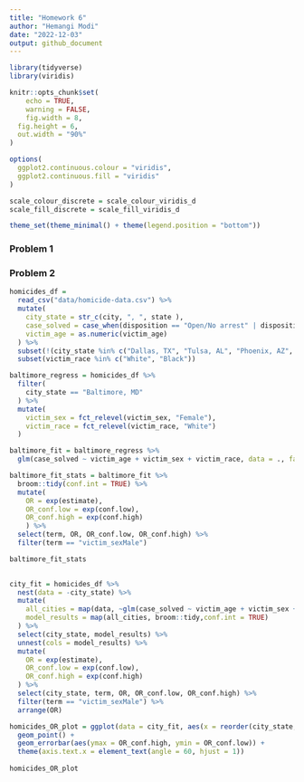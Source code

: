 ```yaml
---
title: "Homework 6"
author: "Hemangi Modi"
date: "2022-12-03"
output: github_document
---
```


```r
library(tidyverse)
library(viridis)

knitr::opts_chunk$set(
	echo = TRUE,
	warning = FALSE,
	fig.width = 8, 
  fig.height = 6,
  out.width = "90%"
)

options(
  ggplot2.continuous.colour = "viridis",
  ggplot2.continuous.fill = "viridis"
)

scale_colour_discrete = scale_colour_viridis_d
scale_fill_discrete = scale_fill_viridis_d

theme_set(theme_minimal() + theme(legend.position = "bottom"))
```

### Problem 1



### Problem 2


```r
homicides_df = 
  read_csv("data/homicide-data.csv") %>% 
  mutate(
    city_state = str_c(city, ", ", state ),
    case_solved = case_when(disposition == "Open/No arrest" | disposition == "Closed without arrest" ~ 0, disposition == "Closed by arrest" ~ 1),
    victim_age = as.numeric(victim_age)
  ) %>% 
  subset(!(city_state %in% c("Dallas, TX", "Tulsa, AL", "Phoenix, AZ", "Kansas City, MO"))) %>% 
  subset(victim_race %in% c("White", "Black"))

```

```r
baltimore_regress = homicides_df %>% 
  filter(
    city_state == "Baltimore, MD"
  ) %>% 
  mutate(
    victim_sex = fct_relevel(victim_sex, "Female"),
    victim_race = fct_relevel(victim_race, "White")
  )

baltimore_fit = baltimore_regress %>% 
  glm(case_solved ~ victim_age + victim_sex + victim_race, data = ., family = binomial())

baltimore_fit_stats = baltimore_fit %>% 
  broom::tidy(conf.int = TRUE) %>%  
  mutate(
    OR = exp(estimate),
    OR_conf.low = exp(conf.low),
    OR_conf.high = exp(conf.high)
    ) %>% 
  select(term, OR, OR_conf.low, OR_conf.high) %>% 
  filter(term == "victim_sexMale")

baltimore_fit_stats
  
```

```r
city_fit = homicides_df %>% 
  nest(data = -city_state) %>% 
  mutate(
    all_cities = map(data, ~glm(case_solved ~ victim_age + victim_sex + victim_race, data = ., family = binomial())),
    model_results = map(all_cities, broom::tidy,conf.int = TRUE)
  ) %>% 
  select(city_state, model_results) %>% 
  unnest(cols = model_results) %>% 
  mutate(
    OR = exp(estimate),
    OR_conf.low = exp(conf.low),
    OR_conf.high = exp(conf.high)
  ) %>% 
  select(city_state, term, OR, OR_conf.low, OR_conf.high) %>% 
  filter(term == "victim_sexMale") %>% 
  arrange(OR)

homicides_OR_plot = ggplot(data = city_fit, aes(x = reorder(city_state, OR), y = OR)) + 
  geom_point() + 
  geom_errorbar(aes(ymax = OR_conf.high, ymin = OR_conf.low)) +
  theme(axis.text.x = element_text(angle = 60, hjust = 1))
  
homicides_OR_plot
  
```


